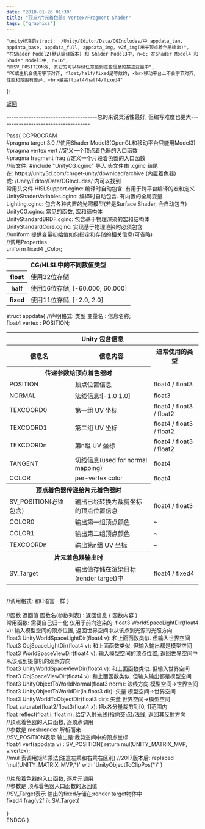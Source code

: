 ```yaml
---
date: "2018-01-26 01:30"
title: "顶点/片元着色器: Vertex/Fragment Shader"
tags: ["graphics"]
---
```


    "unity标准的struct:  /Unity/Editor/Data/CGIncludes/中 appdata_tan, appdata_base, appdata_full, appdata_img, v2f_img(用于顶点着色器输出)",
    "在Shader Model2(默认编译版本) 和 Shader Model3中, n=8; 在Shader Model4 和 Shader Model5中, n=16",
    "除SV_POSITION外, 其它的可以存储任意值到这些信息的描述变量中",
    "PC或主机会使用字节对齐, float/half/fixed是等效的; <br>移动平台上不会字节对齐, 性能和范围有差异. <br>最高float4/half4/fixed4"
];

[返回](./)

-------------------------------------总的来说灵活性最好, 但编写难度也更大-------------------------------------

<Tab>
    Pass&#123;
    <Tab>
        CGPROGRAM
        <br/>
        #pragma target 3.0      //使用Shader Model3(OpenGL和移动平台只能用Model3)
        <br/>
        #pragma vertex vert 	//定义一个顶点着色器的入口函数
        <br/>
        #pragma fragment frag	//定义一个片段着色器的入口函数
        <br/>
        //<Expansion>头文件</Expansion>: #include "UnityCG.cginc" 导入
        <Tab expan>
            头文件由 .cginc 结尾
            <br/>
            在: https://unity3d.com/cn/get-unity/download/archive (内置着色器)
            <br/>
            或: /Unity/Editor/Data/CGIncludes/ 内可以找到
            <br/>
            <Expansion>常用头文件</Expansion>
            <Tab expan>
                HISLSupport.cginc: 编译时自动包含. 有用于跨平台编译的宏和定义
                <br/>
                UnityShaderVariables.cginc: 编译时自动包含. 有内置的全局变量
                <br/>
                Lighting.cginc: 包含各种内置的光照模型(若是Surface Shader, 会自动包含)
                <br/>
                UnityCG.cginc: 常见的函数, 宏和结构体
                <br/>
                UnityStandardBRDF.cginc: 包含基于物理渲染的宏和结构体
                <br/>
                UnityStandardCore.cginc: 实现基于物理渲染时必须包含
            </Tab>
        </Tab>
        <br/>
        //uniform 提供变量初始值如何指定和存储的相关信息(可省略)
        <br/>
        //调用Properties
        <br/>
        uniform <Expansion>fixed4</Expansion> _Color;
        <br/>
        <Tab expan>
            <table>
                <tr>
                    <th colspan="2"><Quote id="#4">CG/HLSL中的不同数值类型</Quote></th>
                </tr>
                <tr>
                    <th>float</th>
                    <td>使用32位存储</td>
                </tr>
                <tr>
                    <th>half</th>
                    <td>使用16位存储, [-60.000, 60.000]</td>
                </tr>
                <tr>
                    <th>fixed</th>
                    <td>使用11位存储, [-2.0, 2.0]</td>
                </tr>
            </table>
        </Tab>
        struct <Expansion><Quote id="#1">appdata</Quote></Expansion>&#123;
        <Tab expan>
            //声明格式: 类型 变量名 : 信息名称;
            <br/>
            float4 vertex : POSITION;
            <br/>
            <table>
                <tr>
                    <th colspan="3" class="Large">Unity 包含信息</th>
                </tr>
                <tr>
                    <th class="Color">信息名</th>
                    <th class="Color">信息内容</th>
                    <th class="Color">通常使用的类型</th>
                </tr>
                <tr style="empty-cells: hide">
                    <th colspan="2">传递参数给顶点着色器时</th>
                    <td></td>
                </tr>
                <tr>
                    <td>POSITION</td>
                    <td>顶点位置信息</td>
                    <td>float4 / float3</td>
                </tr>
                <tr>
                    <td>NORMAL</td>
                    <td>法线信息:[-1.0 1.0]</td>
                    <td>float3</td>
                </tr>
                <tr>
                    <td>TEXCOORD0</td>
                    <td>第一组 UV 坐标</td>
                    <td>float4 / float3 / float2</td>
                </tr>
                <tr>
                    <td>TEXCOORD1</td>
                    <td>第二组 UV 坐标</td>
                    <td>float4 / float3 / float2</td>
                </tr>
                <tr>
                    <td><Quote id="#2">TEXCOORDn</Quote></td>
                    <td>第n组 UV 坐标</td>
                    <td>float4 / float3 / float2</td>
                </tr>
                <tr>
                    <td>TANGENT</td>
                    <td>切线信息(used for normal mapping)</td>
                    <td>float4</td>
                </tr>
                <tr>
                    <td>COLOR</td>
                    <td>per-vertex color</td>
                    <td>float4</td>
                </tr>
                <tr style="empty-cells: hide">
                    <th colspan="2"><Quote id="#3">顶点着色器传递给片元着色器时</Quote></th>
                    <td></td>
                </tr>
                <tr>
                    <td>SV_POSITION(必须包含)</td>
                    <td>输出已经转换为裁剪坐标的顶点位置信息</td>
                    <td>float4 / float3</td>
                </tr>
                <tr>
                    <td>COLOR0</td>
                    <td>输出第一组顶点颜色</td>
                    <td> ~ </td>
                </tr>
                <tr>
                    <td>COLOR1</td>
                    <td>输出第二组顶点颜色</td>
                    <td> ~ </td>
                </tr>
                <tr>
                    <td>TEXCOORDn</td>
                    <td>输出第n组 UV 坐标</td>
                    <td> ~ </td>
                </tr>
                <tr style="empty-cells: hide">
                    <th colspan="2">片元着色器输出时</th>
                    <td></td>
                </tr>
                <tr>
                    <td>SV_Target</td>
                    <td>输出值存储在渲染目标(render target)中</td>
                    <td>float4 / fixed4</td>
                </tr>
            </table>
            <br/>
            //调用格式: 和C语言一样
        </Tab>
        &#125;
        <br/>
        <br/>
        //<Expansion>函数</Expansion>
        <Tab expan>
            返回值 函数名(参数列表) : 返回信息 &#123; 函数内容 &#125;
            <br/>
            <Expansion>常用函数</Expansion>: 需要自己归一化
            <Tab expan>
                <Expansion>仅用于前向渲染的</Expansion>:
                <Tab expan>
                    float3 WorldSpaceLightDir(float4 v): 输入模型空间的顶点位置, 返回世界空间中从该点到光源的光照方向
                    <br/>
                    float3 UnityWorldSpaceLightDir(float4 v): 和上面函数类似. 但输入世界空间
                    <br/>
                    float3 ObjSpaceLightDir(float4 v): 和上面函数类似. 但输入输出都是模型空间
                </Tab>
                <br/>
                float3 WorldSpaceViewDir(float4 v): 输入模型空间的顶点位置, 返回世界空间中从该点到摄像机的观察方向
                <br/>
                float3 UnityWorldSpaceViewDir(float4 v): 和上面函数类似. 但输入世界空间
                <br/>
                float3 ObjSpaceViewDir(float4 v): 和上面函数类似. 但输入输出都是模型空间
                <br/>
                float3 UnityObjectToWorldNormal(float3 norm): 法线方向 模型空间->世界空间
                <br/>
                float3 UnityObjectToWorldDir(in float3 dir): 矢量 模型空间->世界空间
                <br/>
                float3 UnityWorldToObjectDir(float3 dir): 矢量 世界空间->模型空间
                <br/>
                float saturate(float2/float3/float4 x): 把x各分量裁剪到[0, 1]范围内
                <br/>
                float reflect(float i, float n): 给定入射光线(指向交点)/法线, 返回其反射方向
            </Tab>
        </Tab>
        <br/>
        //顶点着色器的入口函数, 逐顶点调用
        <br/>
        //参数是 meshrender 解析而来
        <br/>
        //SV_POSITION表示 输出是:裁剪空间中的顶点坐标
        <br/>
        float4 vert(appdata v) : SV_POSITION&#123;
        <Tab>
            return mul(UNITY_MATRIX_MVP, v.vertex);
            <br/>
            //mul 表调用矩阵乘法(注意左乘和右乘右区别)
            //2017版本后: replaced 'mul(UNITY_MATRIX_MVP,*)' with 'UnityObjectToClipPos(*)'
        </Tab>
        &#125;
        <br/>
        <br/>
        //片段着色器的入口函数, 逐片元调用
        <br/>
        //参数是 顶点着色器入口函数的返回值
        <br/>
        //SV_Target表示 输出的fixed存储在:render target物体中
        <br/>
        fixed4 frag(v2f i): SV_Target&#123;
        <br/>
        <br/>
        &#125;
        <br/>
        ENDCG
    </Tab>
    &#125;
</Tab>